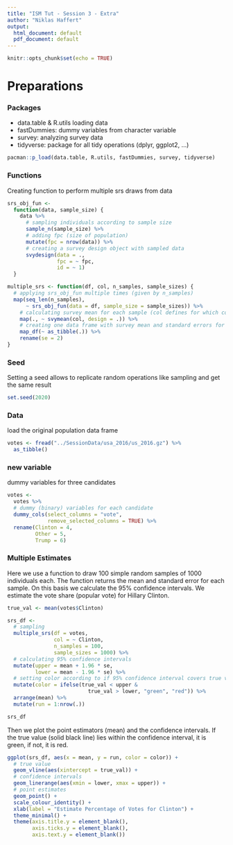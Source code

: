 ```yaml
---
title: "ISM Tut - Session 3 - Extra"
author: "Niklas Haffert"
output:
  html_document: default
  pdf_document: default
---
```


```r
knitr::opts_chunk$set(echo = TRUE)
```

# Preparations
### Packages
* data.table & R.utils loading data
* fastDummies: dummy variables from character variable
* survey: analyzing survey data
* tidyverse: package for all tidy operations (dplyr, ggplot2, ...)
```r
pacman::p_load(data.table, R.utils, fastDummies, survey, tidyverse)
```

### Functions
Creating function to perform multiple srs draws from data
```r
srs_obj_fun <-
  function(data, sample_size) {
    data %>%
      # sampling individuals according to sample size
      sample_n(sample_size) %>%
      # adding fpc (size of population)
      mutate(fpc = nrow(data)) %>%
      # creating a survey design object with sampled data
      svydesign(data = .,
                fpc = ~ fpc,
                id = ~ 1)
  }

multiple_srs <- function(df, col, n_samples, sample_sizes) {
  # applying srs_obj_fun multiple times (given by n_samples)
  map(seq_len(n_samples),
      ~ srs_obj_fun(data = df, sample_size = sample_sizes)) %>%
    # calculating survey mean for each sample (col defines for which column)
    map(., ~ svymean(col, design = .)) %>%
    # creating one data frame with survey mean and standard errors for all samples
    map_df(~ as_tibble(.)) %>%
    rename(se = 2)
}
```

### Seed
Setting a seed allows to replicate random operations like sampling and get the same result
```r
set.seed(2020)
```

### Data
load the original population data frame
```r
votes <- fread("../SessionData/usa_2016/us_2016.gz") %>%
  as_tibble()
```

### new variable
dummy variables for three candidates
```r
votes <- 
  votes %>%  
  # dummy (binary) variables for each candidate
  dummy_cols(select_columns = "vote",
             remove_selected_columns = TRUE) %>%
  rename(Clinton = 4,
         Other = 5,
         Trump = 6)
```

### Multiple Estimates
Here we use a function to draw 100 simple random samples of 1000 individuals each. The function returns the mean and standard error for each sample. On this basis we calculate the 95% confidence intervals. We estimate the vote share (popular vote) for Hillary Clinton.
```r
true_val <- mean(votes$Clinton)

srs_df <-
  # sampling 
  multiple_srs(df = votes,
               col = ~ Clinton,
               n_samples = 100,
               sample_sizes = 1000) %>%
  # calculating 95% confidence intervals
  mutate(upper = mean + 1.96 * se,
         lower = mean - 1.96 * se) %>%
  # setting color according to if 95% confidence interval covers true value
  mutate(color = ifelse(true_val < upper &
                          true_val > lower, "green", "red")) %>% 
  arrange(mean) %>% 
  mutate(run = 1:nrow(.))

srs_df
```

Then we plot the point estimators (mean) and the confidence intervals. If the true value (solid black line) lies within the confidence interval, it is green, if not, it is red.
```r
ggplot(srs_df, aes(x = mean, y = run, color = color)) +
  # true value
  geom_vline(aes(xintercept = true_val)) +
  # confidence intervals
  geom_linerange(aes(xmin = lower, xmax = upper)) +
  # point estimates
  geom_point() +
  scale_colour_identity() +
  xlab(label = "Estimate Percentage of Votes for Clinton") +
  theme_minimal() +
  theme(axis.title.y = element_blank(),
        axis.ticks.y = element_blank(),
        axis.text.y = element_blank())
```
